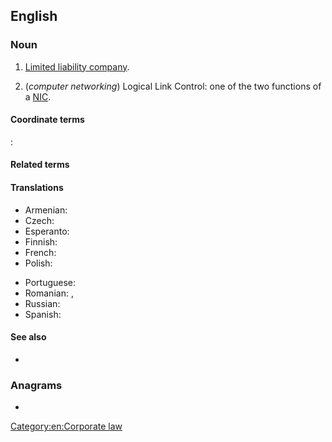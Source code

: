 ==English==
{{wikipedia}}

===Noun===
{{en-noun}}

# {{lb|en|US|business|legal}} [[limited liability company|Limited liability company]].
# (''computer networking'') Logical Link Control: one of the two functions of a [[NIC]].

====Coordinate terms====
{{col3|en|title=limited liability corporation|
|limited
|LTD.
|LTD
|Ltd.
|Ltd
|incorporated
|INC.
|INC
|Inc.
|Inc
|corporation
|CORP.
|CORP
|Corp.
|Corp
|company
|CO.
|CO
|Co.
|Co
}}
{{sense|Limited Liability Corporation}} {{q|in other languages}}:
{{LLC}}

====Related terms====
{{col3|en|title=limited liability corporation|
|ULC
|LLP
}}

====Translations====
{{trans-top|Limited Liability Company}}
* Armenian: {{t+|hy|ՍՊԸ}}
* Czech: {{t|cs|s r.o.}}
* Esperanto: {{t|eo|KIR}}
* Finnish: {{t|fi|Oy}}
* French: {{t|fr|S.A.R.L.}}
* Polish: {{t+|pl|sp. z o.o.}}
{{trans-mid}}
* Portuguese: {{t|pt|Ltda.}}<!-- Limitada -->
* Romanian: {{t|ro|SRL}}, {{t|ro|S.R.L.}}
* Russian: {{t+|ru|ООО}}
* Spanish: {{t|es|SRL|f}}
{{trans-bottom}}

====See also====
* {{l|en|Co.}}

===Anagrams===
* {{anagrams|en|a=cll|CLL|LCL}}

[[Category:en:Corporate law]]